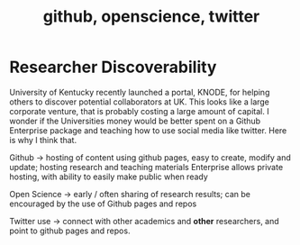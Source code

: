 % github, openscience, twitter

# Researcher Discoverability

University of Kentucky recently launched a portal, KNODE, for helping others to discover potential collaborators at UK. This looks like a large corporate venture, that is probably costing a large amount of capital. I wonder if the Universities money would be better spent on a Github Enterprise package and teaching how to use social media like twitter. Here is why I think that.

Github -> hosting of content using github pages, easy to create, modify and update; hosting research and teaching materials  Enterprise allows private hosting, with ability to easily make public when ready

Open Science -> early / often sharing of research results; can be encouraged by the use of Github pages and repos

Twitter use -> connect with other academics and **other** researchers, and point to github pages and repos.